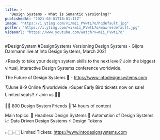 ```yaml
---
title: >
  "Design Systems - What is Semantic Versioning?"
publishedAt: "2021-08-01T18:01:11Z"
image: "https://i.ytimg.com/vi/m1i_PVwtL7o/hqdefault.jpg"
poster: "https://i.ytimg.com/vi/m1i_PVwtL7o/maxresdefault.jpg"
videoUrl: "https://www.youtube.com/watch?v=m1i_PVwtL7o"
---
```


#DesignSystem #DesignSystems
Versioning Design Systems - Gijora Dammann live at Into Design Systems, March 2021

⚡️Ready to take your design system skills to the next level?
Join the biggest virtual, interactive Design Systems conference worldwide.

The Future of Design Systems 🚀 - https://www.intodesignsystems.com

🗓️June 8-9 Online 🌎worldwide
⚡️Super Early Bird tickets now on sale! Limited seats!! ⚡️
Join us 🙌🏻

👋🏻 800 Design System Friends
🎨 14 hours of content

Main topics:
🎨 Headless Design Systems
🤖 Automation of Design Systems
📈 Data Driven Design Systems
⚡️ Design Tokens

👉🏻👉🏻 Limited Tickets: https://www.intodesignsystems.com
